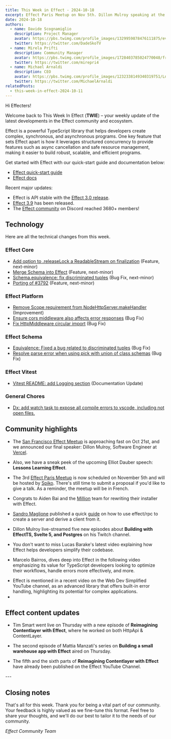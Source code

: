 ```yaml
---
title: This Week in Effect - 2024-10-18
excerpt: Effect Paris Meetup on Nov 5th. Dillon Mulroy speaking at the San Francisco Effect Meetup on Oct 21st. Technical updates in Effect.
date: 2024-10-18
authors:
  - name: Davide Scognamiglio
    description: Project Manager
    avatar: https://pbs.twimg.com/profile_images/1329959878476111875/evHG8VX6_400x400.jpg
    twitter: https://twitter.com/DadeSkoTV
  - name: Mirela Prifti
    description: Community Manager
    avatar: https://pbs.twimg.com/profile_images/1728403785024770048/frKphayT_400x400.jpg
    twitter: https://twitter.com/mirepri4
  - name: Michael Arnaldi
    description: CEO
    avatar: https://pbs.twimg.com/profile_images/1232338149340319751/Ln9nNWyk_400x400.jpg
    twitter: https://twitter.com/MichaelArnaldi
relatedPosts:
  - this-week-in-effect-2024-10-11
---
```


Hi Effecters! 

Welcome back to This Week In Effect (**TWIE**) – your weekly update of the latest developments in the Effect community and ecosystem.

Effect is a powerful TypeScript library that helps developers create complex, synchronous, and asynchronous programs. One key feature that sets Effect apart is how it leverages structured concurrency to provide features such as async cancellation and safe resource management, making it easier to build robust, scalable, and efficient programs.

Get started with Effect with our quick-start guide and documentation below:

- [Effect quick-start guide](/docs/quickstart)
- [Effect docs](/docs/introduction)

Recent major updates:

- Effect is API stable with the [Effect 3.0 release](https://effect.website/blog/effect-3.0).
- [Effect 3.9](https://effect.website/blog/effect-3.9) has been released.
- The [Effect community](https://discord.gg/effect-ts) on Discord reached 3680+ members!


## Technology

Here are all the technical changes from this week.

### Effect Core
+ [Add option to .releaseLock a ReadableStream on finalization](https://github.com/Effect-TS/effect/pull/3771) (Feature, next-minor)
+ [Merge Schema into Effect](https://github.com/Effect-TS/effect/pull/3772) (Feature, next-minor)
+ [Schema.equivalence: fix discriminated tuples](https://github.com/Effect-TS/effect/pull/3789) (Bug Fix, next-minor)
+ [Porting of #3792](https://github.com/Effect-TS/effect/pull/3793) (Feature, next-minor)

### Effect Platform
+ [Remove Scope requirement from NodeHttpServer.makeHandler](https://github.com/Effect-TS/effect/pull/3779) (Improvement)
+ [Ensure cors middleware also affects error responses](https://github.com/Effect-TS/effect/pull/3780) (Bug Fix)
+ [Fix HttpMiddleware circular import](https://github.com/Effect-TS/effect/pull/3784) (Bug Fix)

### Effect Schema
+ [Equivalence: Fixed a bug related to discriminated tuples](https://github.com/Effect-TS/effect/pull/3790) (Bug Fix)
+ [Resolve parse error when using pick with union of class schemas](https://github.com/Effect-TS/effect/pull/3792) (Bug Fix)

### Effect Vitest
+ [Vitest README: add Logging section](https://github.com/Effect-TS/effect/pull/3795) (Documentation Update)

### General Chores
+ [Dx: add watch task to expose all compile errors to vscode, including not open files.](https://github.com/Effect-TS/effect/pull/3722)


## Community highlights

+  The [San Francisco Effect Meetup](https://lu.ma/gmk2jzd2) is approaching fast on Oct 21st, and we announced our final speaker: Dillon Mulroy, Software Engineer at [Vercel](https://vercel.com).
<Tweet id="1845862419840872808" />

+ Also, we have a sneak peek of the upcoming Elliot Dauber speech: **Lessons Learning Effect**.
<Tweet id="1846584639181504788" />

+ The 3rd [Effect Paris Meetup](https://www.meetup.com/fr-FR/effect-paris/events/304021172/?eventorigin=group_upcoming_events) is now scheduled on November 5th and will be hosted by [Spiko](https://www.spiko.xyz/). There's still time to submit a proposal if you'd like to give a talk. As a reminder, the meetup will be in French.
<Tweet id="1846142515583262767" />

+ Congrats to Aiden Bai and the [Million](https://million.dev/) team for rewriting their installer with Effect.
<Tweet id="1845943360194073037" />

+ [Sandro Maglione](https://x.com/SandroMaglione) published a quick [guide](https://www.typeonce.dev/snippet/effect-rpc-http-client-complete-example) on how to use effect/rpc to create a server and derive a client from it.
<Tweet id="1846860321685696715" />

+ Dillon Mulroy live-streamed five new episodes about **Building with EffectTS, Svelte 5, and Postgres** on his Twitch channel.
<TwitchPlayerNonInteractive video="2273151744" />

+ You don't want to miss Lucas Barake's latest video explaining how Effect helps developers simplify their codebase.
<YouTube url="https://www.youtube.com/embed/X_Qgm7AawUc?si=p_GPapueTc8MQ49z" />

+ Marcelo Bairros, dives deep into Effect in the following video emphasizing its value for TypeScript developers looking to optimize their workflows, handle errors more effectively, and more.
<YouTube url="https://www.youtube.com/embed/zLxUxPCq-TQ?si=R8bsonfGZ570ORUJ" />

+ Effect is mentioned in a recent video on the Web Dev Simplified YouTube channel, as an advanced library that offers built-in error handling, highlighting its potential for complex applications.
+ <YouTube url="https://www.youtube.com/embed/AdmGHwvgaVs?si=lRu677MhEe4nViz1" />

## Effect content updates

+ Tim Smart went live on Thursday with a new episode of **Reimagining Contentlayer with Effect**, where he worked on both HttpApi & ContentLayer.
<Tweet id="1847006201667846186" />

+ The second episode of Mattia Manzati's series on **Building a small warehouse app with Effect** aired on Thursday.
<Tweet id="1846939685974610282" />

+ The fifth and the sixth parts of **Reimagining Contentlayer with Effect** have already been published on the Effect YouTube Channel.
<YouTube url="https://www.youtube.com/embed/5maIh13qhCo?si=wMvPuqhc0WnODa2_" />
---
<YouTube url="https://www.youtube.com/embed/FsK7sJJLJgY?si=KI4GN6Rkc1FqaCV4" />

## Closing notes

That's all for this week. Thank you for being a vital part of our community. Your feedback is highly valued as we fine-tune this format. Feel free to share your thoughts, and we'll do our best to tailor it to the needs of our community.

_Effect Community Team_
